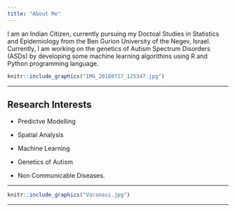 ```yaml
---
title: "About Me"
---
```


I am an Indian Citizen, currently pursuing my Doctoal Studies in Statistics and Epidemiology from the Ben Gurion University of the Negev, Israel. Currently, I am working on the genetics of Autism Spectrum Disorders (ASDs) by developing some machine learning algorithms using R and Python programming language.


```r
knitr::include_graphics("IMG_20180727_125347.jpg")
```

---

## Research Interests

- Predictve Modelling

- Spatial Analysis

- Machine Learning

- Genetics of Autism

- Non Communicable Diseases.

---

```r
knitr::include_graphics("Varanasi.jpg")
```

---